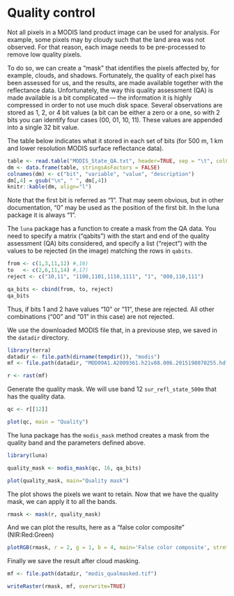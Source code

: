 # Quality control

Not all pixels in a MODIS land product image can be used for analysis. For example, some pixels may by cloudy such that the land area was not observed. For that reason, each image needs to be pre-processed to remove low quality pixels. 

To do so, we can create a "mask" that identifies the pixels affected by, for example, clouds, and shadows. Fortunately, the quality of each pixel has been assessed for us, and the results, are made available together with the reflectance data. Unfortunately, the way this quality assessment (QA) is made available is a bit complicated --- the information it is highly compressed in order to not use much disk space. Several observations are stored as 1, 2, or 4 bit values (a bit can be either a zero or a one, so with 2 bits you can identify four cases (00, 01, 10, 11). These values are appended into a single 32 bit value. 

The table below indicates what it stored in each set of bits (for 500 m, 1 km and lower resolution MODIS surface reflectance data).

```r
table <- read.table("MODIS_State_QA.txt", header=TRUE, sep = "\t", colClasses = "character", encoding ="UTF-8")
dm <- data.frame(table, stringsAsFactors = FALSE)
colnames(dm) <- c("bit", "variable", "value", "description")
dm[,4] = gsub("\n", " ", dm[,4])
knitr::kable(dm, align="l")
```

Note that the first bit is referred as "1". That may seem obvious, but in other documentation, "0" may be used as the position of the first bit. In the luna package it is always "1". 

The `luna` package has a function to create a mask from the QA data. You need to specify a matrix ("qabits") with the start and end of the quality assessment (QA) bits considered, and specify a list ("reject") with the values to be rejected (in the image) matching the rows in `qabits`.

```r
from <- c(1,3,11,12) #,16)
to   <- c(2,6,11,14) #,17)
reject <- c("10,11", "1100,1101,1110,1111", "1", "000,110,111")

qa_bits <- cbind(from, to, reject)
qa_bits
```

Thus, if bits 1 and 2 have values "10" or "11", these are rejected. All other combinations ("00" and "01" in this case) are not rejected.

We use the downloaded MODIS file that, in a previouse step, we saved in the `datadir` directory.

```r
library(terra)
datadir <- file.path(dirname(tempdir()), "modis")
mf <- file.path(datadir, "MOD09A1.A2009361.h21v08.006.2015198070255.hdf")

r <- rast(mf)
```

Generate the quality mask. We will use band 12 `sur_refl_state_500m` that has the quality data.

```r
qc <- r[[12]]

plot(qc, main = "Quality")
```

The luna package has the `modis_mask` method creates a mask from the quality band and the parameters defined above. 

```r
library(luna)

quality_mask <- modis_mask(qc, 16, qa_bits)

plot(quality_mask, main="Quality mask")  
```

The plot shows the pixels we want to retain. Now that we have the quality mask, we can apply it to all the bands. 

```r
rmask <- mask(r, quality_mask)
```

And we can plot the results, here as a "false color composite" (NIR:Red:Green)

```r
plotRGB(rmask, r = 2, g = 1, b = 4, main='False color composite', stretch="lin")
```

Finally we save the result after cloud masking.

```r
mf <- file.path(datadir, "modis_qualmasked.tif")

writeRaster(rmask, mf, overwrite=TRUE)
```

